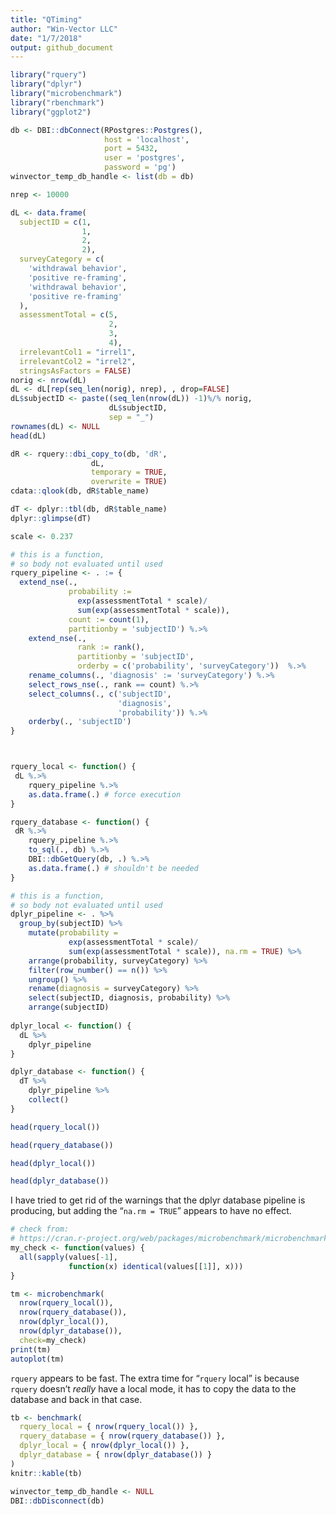 ```yaml
---
title: "QTiming"
author: "Win-Vector LLC"
date: "1/7/2018"
output: github_document
---
```


```r
library("rquery")
library("dplyr")
library("microbenchmark")
library("rbenchmark")
library("ggplot2")

db <- DBI::dbConnect(RPostgres::Postgres(),
                     host = 'localhost',
                     port = 5432,
                     user = 'postgres',
                     password = 'pg')
winvector_temp_db_handle <- list(db = db)
```


```r
nrep <- 10000

dL <- data.frame(
  subjectID = c(1,                   
                1,
                2,                   
                2),
  surveyCategory = c(
    'withdrawal behavior',
    'positive re-framing',
    'withdrawal behavior',
    'positive re-framing'
  ),
  assessmentTotal = c(5,                 
                      2,
                      3,                  
                      4),
  irrelevantCol1 = "irrel1",
  irrelevantCol2 = "irrel2",
  stringsAsFactors = FALSE)
norig <- nrow(dL)
dL <- dL[rep(seq_len(norig), nrep), , drop=FALSE]
dL$subjectID <- paste((seq_len(nrow(dL)) -1)%/% norig,
                      dL$subjectID, 
                      sep = "_")
rownames(dL) <- NULL
head(dL)

dR <- rquery::dbi_copy_to(db, 'dR',
                  dL,
                  temporary = TRUE, 
                  overwrite = TRUE)
cdata::qlook(db, dR$table_name)

dT <- dplyr::tbl(db, dR$table_name)
dplyr::glimpse(dT)
```


```r
scale <- 0.237

# this is a function, 
# so body not evaluated until used
rquery_pipeline <- . := {
  extend_nse(.,
             probability :=
               exp(assessmentTotal * scale)/
               sum(exp(assessmentTotal * scale)),
             count := count(1),
             partitionby = 'subjectID') %.>%
    extend_nse(.,
               rank := rank(),
               partitionby = 'subjectID',
               orderby = c('probability', 'surveyCategory'))  %.>%
    rename_columns(., 'diagnosis' := 'surveyCategory') %.>%
    select_rows_nse(., rank == count) %.>%
    select_columns(., c('subjectID', 
                        'diagnosis', 
                        'probability')) %.>%
    orderby(., 'subjectID') 
}



rquery_local <- function() {
 dL %.>% 
    rquery_pipeline %.>%
    as.data.frame(.) # force execution
}

rquery_database <- function() {
 dR %.>% 
    rquery_pipeline %.>% 
    to_sql(., db) %.>% 
    DBI::dbGetQuery(db, .) %.>%
    as.data.frame(.) # shouldn't be needed
}

# this is a function, 
# so body not evaluated until used
dplyr_pipeline <- . %>%
  group_by(subjectID) %>%
    mutate(probability =
             exp(assessmentTotal * scale)/
             sum(exp(assessmentTotal * scale)), na.rm = TRUE) %>%
    arrange(probability, surveyCategory) %>%
    filter(row_number() == n()) %>%
    ungroup() %>%
    rename(diagnosis = surveyCategory) %>%
    select(subjectID, diagnosis, probability) %>%
    arrange(subjectID)
  
dplyr_local <- function() {
  dL %>% 
    dplyr_pipeline
}

dplyr_database <- function() {
  dT %>% 
    dplyr_pipeline %>%
    collect()
}
```

```r
head(rquery_local())

head(rquery_database())

head(dplyr_local())

head(dplyr_database())
```

I have tried to get rid of the warnings that
the dplyr database pipeline is producing, but adding the "`na.rm = TRUE`" appears to have no effect.



```r
# check from: 
# https://cran.r-project.org/web/packages/microbenchmark/microbenchmark.pdf
my_check <- function(values) {
  all(sapply(values[-1], 
             function(x) identical(values[[1]], x)))
}

tm <- microbenchmark(
  nrow(rquery_local()),
  nrow(rquery_database()),
  nrow(dplyr_local()),
  nrow(dplyr_database()),
  check=my_check)
print(tm)
autoplot(tm)
```

`rquery` appears to be fast.  The extra time for "`rquery` local" is because `rquery`
doesn't *really* have a local mode, it has to copy the data to the database and back
in that case.

```r
tb <- benchmark(
  rquery_local = { nrow(rquery_local()) },
  rquery_database = { nrow(rquery_database()) },
  dplyr_local = { nrow(dplyr_local()) },
  dplyr_database = { nrow(dplyr_database()) }
)
knitr::kable(tb)
```

```r
winvector_temp_db_handle <- NULL
DBI::dbDisconnect(db)
```
